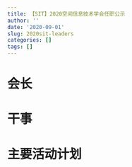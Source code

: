 ```yaml
---
title: 【SIT】2020空间信息技术学会任职公示
author: ''
date: '2020-09-01'
slug: 2020sit-leaders
categories: []
tags: []
---
```


# 会长

# 干事

# 主要活动计划
